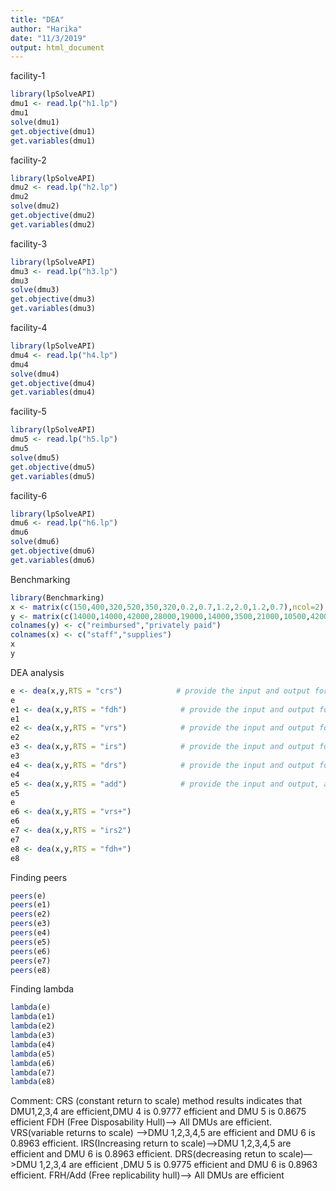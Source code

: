 ---
title: "DEA"
author: "Harika"
date: "11/3/2019"
output: html_document
---
facility-1
```{r}
library(lpSolveAPI)
dmu1 <- read.lp("h1.lp")
dmu1
solve(dmu1)
get.objective(dmu1)
get.variables(dmu1)
```

facility-2

```{r}
library(lpSolveAPI)
dmu2 <- read.lp("h2.lp")
dmu2
solve(dmu2)
get.objective(dmu2)
get.variables(dmu2)
```

facility-3
```{r}
library(lpSolveAPI)
dmu3 <- read.lp("h3.lp")
dmu3
solve(dmu3)
get.objective(dmu3)
get.variables(dmu3)
```

facility-4

```{r}
library(lpSolveAPI)
dmu4 <- read.lp("h4.lp")
dmu4
solve(dmu4)
get.objective(dmu4)
get.variables(dmu4)
```

facility-5

```{r}
library(lpSolveAPI)
dmu5 <- read.lp("h5.lp")
dmu5
solve(dmu5)
get.objective(dmu5)
get.variables(dmu5)
```

facility-6

```{r}
library(lpSolveAPI)
dmu6 <- read.lp("h6.lp")
dmu6
solve(dmu6)
get.objective(dmu6)
get.variables(dmu6)
```

Benchmarking
```{r}
library(Benchmarking)
x <- matrix(c(150,400,320,520,350,320,0.2,0.7,1.2,2.0,1.2,0.7),ncol=2)
y <- matrix(c(14000,14000,42000,28000,19000,14000,3500,21000,10500,42000,25000,15000),ncol = 2)
colnames(y) <- c("reimbursed","privately paid")
colnames(x) <- c("staff","supplies")
x
y
```

DEA analysis 
```{r}
e <- dea(x,y,RTS = "crs")            # provide the input and output for crs model
e
e1 <- dea(x,y,RTS = "fdh")            # provide the input and output for fdh model
e1
e2 <- dea(x,y,RTS = "vrs")            # provide the input and output for vrs model
e2
e3 <- dea(x,y,RTS = "irs")            # provide the input and output for irs model
e3
e4 <- dea(x,y,RTS = "drs")            # provide the input and output for drs model
e4
e5 <- dea(x,y,RTS = "add")            # provide the input and output, add/frh model
e5
e
e6 <- dea(x,y,RTS = "vrs+")  
e6
e7 <- dea(x,y,RTS = "irs2")
e7
e8 <- dea(x,y,RTS = "fdh+") 
e8
```
Finding peers

```{r}
peers(e)
peers(e1)
peers(e2)
peers(e3)
peers(e4)
peers(e5)
peers(e6)
peers(e7)
peers(e8)
```

Finding lambda

```{r}
lambda(e)
lambda(e1)
lambda(e2)
lambda(e3)
lambda(e4)
lambda(e5)
lambda(e6)
lambda(e7)
lambda(e8)

```
Comment: CRS (constant return to scale) method results indicates that DMU1,2,3,4 are efficient,DMU 4 is 0.9777 efficient and DMU 5 is 0.8675 efficient
FDH (Free Disposability Hull)---> All DMUs are efficient.
VRS(variable returns to scale) --->DMU 1,2,3,4,5 are efficient and DMU 6 is 0.8963 efficient.
IRS(Increasing return to scale)-->DMU 1,2,3,4,5 are efficient and DMU 6 is 0.8963 efficient.
DRS(decreasing retun to scale)--->DMU 1,2,3,4 are efficient ,DMU 5 is 0.9775 efficient and DMU 6 is 0.8963 efficient.
FRH/Add (Free replicability hull)---> All DMUs are efficient 

```{r}

```

